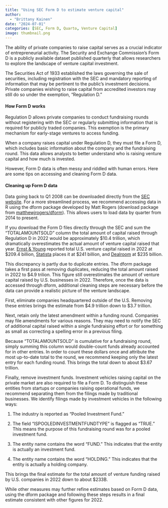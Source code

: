 ```yaml
---
title: "Using SEC Form D to estimate venture capital"
author: 
  - "Brittany Kainen"
date: "2024-07-01"
categories: [SEC, Form D, Quarto, Venture Capital]
image: thumbnail.png
---
```


The ability of private companies to raise capital serves as a crucial indicator of entrepreneurial activity.  The Security and Exchange Commission’s Form D is a publicly available dataset published quarterly that allows researchers to explore the landscape of venture capital investment.  

The Securities Act of 1933 established the laws governing the sale of securities, including registration with the SEC and mandatory reporting of information that may be pertinent to the public’s investment decisions. Private companies wishing to raise capital from accredited investors may still do so under the exemption, “Regulation D.” 

#### **How Form D works**

Regulation D allows private companies to conduct fundraising rounds without registering with the SEC or regularly submitting information that is required for publicly traded companies. This exemption is the primary mechanism for early-stage ventures to access funding. 

When a company raises capital under Regulation D, they must file a Form D, which includes basic information about the company and the fundraising round. This data allows analysts to better understand who is raising venture capital and how much is invested.   

However, Form D data is often messy and riddled with human errors. Here are some tips on accessing and cleaning Form D data.

#### **Cleaning up Form D data**

Data going back to Q1 2008 can be downloaded directly from the [SEC website](https://www.sec.gov/about/dera_form-d).  For a more streamlined process, we recommend accessing data in R using the dform package developed by Matt Rogers (download package from [matthewjrogers/dform](https://github.com/matthewjrogers/dform)).  This allows users to load data by quarter from 2014 to present.  

If you download the Form D files directly through the SEC and sum the "TOTALAMOUNTSOLD" column the total amount of capital raised through Regulation D in 2022 would be approximately $10.4 trillion, which dramatically overestimates the actual amount of venture capital raised that year.  [Ernst & Young](https://www.ey.com/en_us/insights/growth/q4-2022-venture-capital-investment-trends) reported total U.S. venture capital raised in 2022 at $209.4 billion, [Statista](https://www.statista.com/statistics/277501/venture-capital-amount-invested-in-the-united-states-since-1995/#:~:text=Value%20of%20venture%20capital%20investment%20in%20the%20U.S.%202006%2D2022&text=Although%20the%20companies%20lack%20the,nearly%20241%20billion%20U.S.%20dollars.) places it at $241 billion, and [Dealroom](9https://dealroom.co/guides/usa) at $235 billion.  

This discrepancy is partly due to duplicate entries.  The dform package takes a first pass at removing duplicates, reducing the total amount raised in 2022 to $4.9 trilion.  This figure still overestimates the amount of venture capital raised by U.S. businesses in 2022.  Therefore, once the data is accessed through dform, additional cleaning steps are necessary before the data can provide a realistic picture of the venture landscape.

First, eliminate companies headquartered outside of the U.S.  Removing these entries brings the estimate from $4.9 trillion down to $3.7 trillion.  

Next, retain only the latest amendment within a funding round.  Companies may file amendments for various reasons.  They may need to notify the SEC of additional capital raised within a single fundraising effort or for something as small as correcting a spelling error in a previous filing.  

Because "TOTALAMOUNTSOLD" is cumulative for a fundraising round, simply summing this column would double-count funds already accounted for in other entries.  In order to count these dollars once and attribute the most up-to-date total to the round, we recommend keeping only the latest entry for each funding round.  This brings the total down to about $3.67 trillion.  

Finally, remove investment funds.  Investment vehicles raising capital on the private market are also required to file a Form D.  To distinguish these entities from startups or companies raising operational funds, we recommend separating them from the filings made by traditional businesses.  We identify filings made by investment vehicles in the following ways:  

1. The industry is reported as "Pooled Investment Fund."

2. The field "ISPOOLEDINVESTMENTFUNDTYPE" is flagged as "TRUE."  This means the purpose of this fundraising round was for a pooled investment fund.  

3. The entity name contains the word "FUND."  This indicates that the entity is actually an investment fund.  

4. The entity name contains the word "HOLDING."  This indicates that the entity is actually a holding company.  

This brings the final estimate for the total amount of venture funding raised by U.S. companies in 2022 down to about $233B.  

While other measures may further refine estimates based on Form D data, using the dform package and following these steps results in a final estimate consistent with other figures for 2022.  



